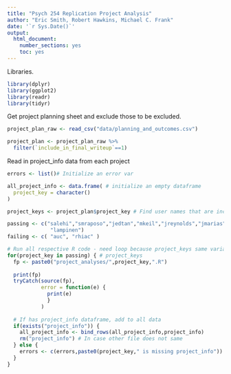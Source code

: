 ```yaml
---
title: "Psych 254 Replication Project Analysis"
author: "Eric Smith, Robert Hawkins, Michael C. Frank"
date: '`r Sys.Date()`'
output:
  html_document:
    number_sections: yes
    toc: yes
---
```


Libraries.

```r
library(dplyr)
library(ggplot2)
library(readr)
library(tidyr)
```

Get project planning sheet and exclude those to be excluded. 

```r
project_plan_raw <- read_csv("data/planning_and_outcomes.csv")

project_plan <- project_plan_raw %>%
  filter(`include_in_final_writeup`==1) 
```

Read in project_info data from each project

```r
errors <- list()# Initialize an error var

all_project_info <- data.frame( # initialize an empty dataframe
  project_key = character()
)

project_keys <- project_plan$project_key # Find user names that are included in 

passing <- c("salehi","smraposo","jedtan","mkeil","jreynolds","jmarias","jsalloum","ehermann",
              "lampinen")
failing <- c( "auc", "rhiac" )

# Run all respective R code - need loop because project_keys same variable name
for(project_key in passing) { # project_keys
  fp <- paste0("project_analyses/",project_key,".R")
  
  print(fp)
  tryCatch(source(fp), 
           error = function(e) {
             print(e)
             }
           ) 
  
  # If has project_info dataframe, add to all data
  if(exists("project_info")) { 
    all_project_info <- bind_rows(all_project_info,project_info) 
    rm("project_info") # In case other file does not same
  } else {
    errors <- c(errors,paste0(project_key," is missing project_info"))
  }
}
```
